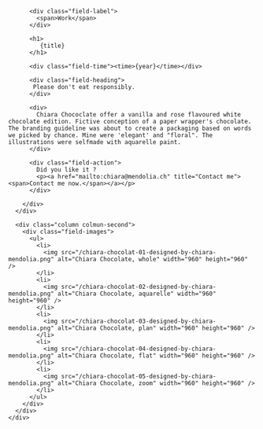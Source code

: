 

<Layout class="work" title={title}>
  <main class="region-content work">
    <div class="region">
      <div class="column column-first">
        <div class="field-body">

          <div class="field-label">
            <span>Work</span>
          </div>

          <h1>
             {title}
          </h1>

          <div class="field-time"><time>{year}</time></div>

          <div class="field-heading">
           Please don't eat responsibly.
          </div>

          <div>
            Chiara Chococlate offer a vanilla and rose flavoured white chocolate edition. Fictive conception of a paper wrapper's chocolate. The branding guideline was about to create a packaging based on words we picked by chance. Mine were 'elegant' and "floral". The illustrations were selfmade with aquarelle paint.
          </div>

          <div class="field-action">
            Did you like it ?
            <p><a href="mailto:chiara@mendolia.ch" title="Contact me"><span>Contact me now.</span></a></p>
          </div>

        </div>
      </div>

      <div class="column colmun-second">
        <div class="field-images">
          <ul>
            <li>
              <img src="/chiara-chocolat-01-designed-by-chiara-mendolia.png" alt="Chiara Chocolate, whole" width="960" height="960" />
            </li>
            <li>
              <img src="/chiara-chocolat-02-designed-by-chiara-mendolia.png" alt="Chiara Chocolate, aquarelle" width="960" height="960" />
            </li>
            <li>
              <img src="/chiara-chocolat-03-designed-by-chiara-mendolia.png" alt="Chiara Chocolate, plan" width="960" height="960" />
            </li>
            <li>
              <img src="/chiara-chocolat-04-designed-by-chiara-mendolia.png" alt="Chiara Chocolate, flat" width="960" height="960" />
            </li>
            <li>
              <img src="/chiara-chocolat-05-designed-by-chiara-mendolia.png" alt="Chiara Chocolate, zoom" width="960" height="960" />
            </li>
          </ul>
        </div>
      </div>
    </div>

  </main>
</Layout>
